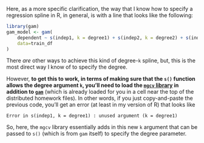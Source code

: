 Here, as a more specific clarification, the way that I know how to specify a regression spline in R, in general, is with a line that looks like the following:

``` .r
library(gam)
gam_model <- gam(
    dependent ~ s(indep1, k = degree1) + s(indep2, k = degree2) + s(indep3, k = degree3),
    data=train_df
)
```

There *are* other ways to achieve this kind of degree-`k` spline, but, this is the most direct way I know of to specify the degree.

However, **to get this to work, in terms of making sure that the `s()` function allows the degree argument `k`, you'll need to load the [`mgcv` library](https://www.maths.ed.ac.uk/~swood34/mgcv/) in addition to [`gam`](https://cran.r-project.org/web/packages/gam/gam.pdf)** (which is already loaded for you in a cell near the top of the distributed homework files). In other words, if you just copy-and-paste the previous code, you'll get an error (at least in my version of R) that looks like

```
Error in s(indep1, k = degree1) : unused argument (k = degree1)
```

So, here, the `mgcv` library essentially adds in this new `k` argument that can be passed to `s()` (which is from `gam` itself) to specify the degree parameter.

